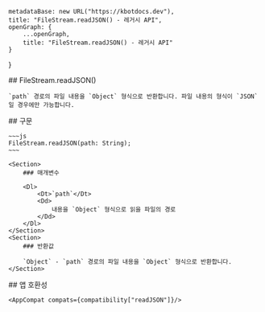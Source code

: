 
    metadataBase: new URL("https://kbotdocs.dev"),
    title: "FileStream.readJSON() - 레거시 API",
    openGraph: {
        ...openGraph,
        title: "FileStream.readJSON() - 레거시 API"
    }
}

<Section>
    ## FileStream.readJSON()

    `path` 경로의 파일 내용을 `Object` 형식으로 반환합니다. 파일 내용의 형식이 `JSON`일 경우에만 가능합니다.
</Section>
<Section>
    ## 구문

    ~~~js
    FileStream.readJSON(path: String);
    ~~~

    <Section>
        ### 매개변수

        <Dl>
            <Dt>`path`</Dt>
            <Dd>
                내용을 `Object` 형식으로 읽을 파일의 경로
            </Dd>
        </Dl>
    </Section>
    <Section>
        ### 반환값

        `Object` - `path` 경로의 파일 내용을 `Object` 형식으로 반환합니다.
    </Section>
</Section>
<Section>
    ## 앱 호환성

    <AppCompat compats={compatibility["readJSON"]}/>
</Section>